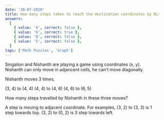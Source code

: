 ```yaml
---
date: '30-07-2020'
title: How many steps taken to reach the destination coordinates by Nishanth?
answers:
  [
    { value: '4', correct: false },
    { value: '6', correct: true },
    { value: '8', correct: false },
    { value: '5', correct: false },
  ]
tags: ['Math Puzzles', 'Graph']
---
```


Singalion and Nishanth are playing a game using coordinates (x, y). Nishanth can only move in adjancent cells, he can't move diagonally.

Nishanth moves 3 times,

(3, 4) to (4, 4)
(4, 4) to (4, 6)
(4, 6) to (6, 5)

How many steps travelled by Nishanth in these three moves?

A step is moving to adjacent coordinate.
For examples,
(3, 2) to (3, 3) is 1 step towards top.
(3, 2) to (0, 2) is 3 step towards left.
